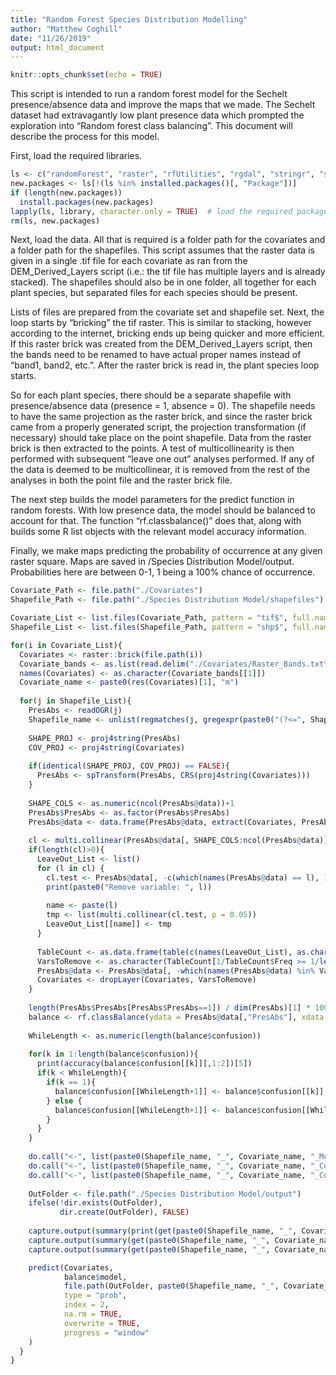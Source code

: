```yaml
---
title: "Random Forest Species Distribution Modelling"
author: "Matthew Coghill"
date: "11/26/2019"
output: html_document
---
```


```r
knitr::opts_chunk$set(echo = TRUE)
```

This script is intended to run a random forest model for the Sechelt presence/absence data and improve the maps that we made. The Sechelt dataset had extravagantly low plant presence data which prompted the exploration into "Random forest class balancing". This document will describe the process for this model.

First, load the required libraries.

```r
ls <- c("randomForest", "raster", "rfUtilities", "rgdal", "stringr", "sf")
new.packages <- ls[!(ls %in% installed.packages()[, "Package"])]
if (length(new.packages))
  install.packages(new.packages)
lapply(ls, library, character.only = TRUE)  # load the required packages
rm(ls, new.packages)
```

Next, load the data. All that is required is a folder path for the covariates and a folder path for the shapefiles. This script assumes that the raster data is given in a single .tif file for each covariate as ran from the DEM_Derived_Layers script (i.e.: the tif file has multiple layers and is already stacked). The shapefiles should also be in one folder, all together for each plant species, but separated files for each species should be present.

Lists of files are prepared from the covariate set and shapefile set. Next, the loop starts by "bricking" the tif raster. This is similar to stacking, however according to the internet, bricking ends up being quicker and more efficient. If this raster brick was created from the DEM_Derived_Layers script, then the bands need to be renamed to have actual proper names instead of "band1, band2, etc.". After the raster brick is read in, the plant species loop starts.

So for each plant species, there should be a separate shapefile with presence/absence data (presence = 1, absence = 0). The shapefile needs to have the same projection as the raster brick, and since the raster brick came from a properly generated script, the projection transformation (if necessary) should take place on the point shapefile. Data from the raster brick is then extracted to the points. A test of multicollinearity is then performed with subsequent "leave one out" analyses performed. If any of the data is deemed to be multicollinear, it is removed from the rest of the analyses in both the point file and the raster brick file.

The next step builds the model parameters for the predict function in random forests. With low presence data, the model should be balanced to account for that. The function "rf.classbalance()" does that, along with builds some R list objects with the relevant model accuracy information.

Finally, we make maps predicting the probability of occurrence at any given raster square. Maps are saved in <path to script file>/Species Distribution Model/output. Probabilities here are between 0-1, 1 being a 100% chance of occurrence. 

```r
Covariate_Path <- file.path("./Covariates")
Shapefile_Path <- file.path("./Species Distribution Model/shapefiles")

Covariate_List <- list.files(Covariate_Path, pattern = "tif$", full.names = TRUE)
Shapefile_List <- list.files(Shapefile_Path, pattern = "shp$", full.names = TRUE)

for(i in Covariate_List){
  Covariates <- raster::brick(file.path(i))
  Covariate_bands <- as.list(read.delim("./Covariates/Raster_Bands.txt", header = FALSE))
  names(Covariates) <- as.character(Covariate_bands[[1]])
  Covariate_name <- paste0(res(Covariates)[1], "m")
  
  for(j in Shapefile_List){
    PresAbs <- readOGR(j)
    Shapefile_name <- unlist(regmatches(j, gregexpr(paste0("(?<=", Shapefile_Path, "/).*?(?=.shp)"), j, perl = TRUE)))
    
    SHAPE_PROJ <- proj4string(PresAbs)
    COV_PROJ <- proj4string(Covariates)
    
    if(identical(SHAPE_PROJ, COV_PROJ) == FALSE){
      PresAbs <- spTransform(PresAbs, CRS(proj4string(Covariates)))
    }
    
    SHAPE_COLS <- as.numeric(ncol(PresAbs@data))+1
    PresAbs$PresAbs <- as.factor(PresAbs$PresAbs)
    PresAbs@data <- data.frame(PresAbs@data, extract(Covariates, PresAbs))
    
    cl <- multi.collinear(PresAbs@data[, SHAPE_COLS:ncol(PresAbs@data)], p = 0.05)
    if(length(cl)>0){
      LeaveOut_List <- list()
      for (l in cl) {
        cl.test <- PresAbs@data[, -c(which(names(PresAbs@data) == l), 1:SHAPE_COLS)]
        print(paste0("Remove variable: ", l))
        
        name <- paste(l)
        tmp <- list(multi.collinear(cl.test, p = 0.05))
        LeaveOut_List[[name]] <- tmp
      }
      
      TableCount <- as.data.frame(table(c(names(LeaveOut_List), as.character(unlist(LeaveOut_List)))))
      VarsToRemove <- as.character(TableCount[1/TableCount$Freq >= 1/length(cl), "Var1"])
      PresAbs@data <- PresAbs@data[, -which(names(PresAbs@data) %in% VarsToRemove)]
      Covariates <- dropLayer(Covariates, VarsToRemove)
    }
    
    length(PresAbs$PresAbs[PresAbs$PresAbs==1]) / dim(PresAbs)[1] * 100
    balance <- rf.classBalance(ydata = PresAbs@data[,"PresAbs"], xdata = PresAbs@data[, SHAPE_COLS:ncol(PresAbs@data)], cbf = 3)
    
    WhileLength <- as.numeric(length(balance$confusion))
    
    for(k in 1:length(balance$confusion)){
      print(accuracy(balance$confusion[[k]][,1:2])[5])
      if(k < WhileLength){
        if(k == 1){
          balance$confusion[[WhileLength+1]] <- balance$confusion[[k]] + balance$confusion[[k+1]]
        } else {
          balance$confusion[[WhileLength+1]] <- balance$confusion[[WhileLength+1]] + balance$confusion[[k+1]]
        }
      }
    }
    
    do.call("<-", list(paste0(Shapefile_name, "_", Covariate_name, "_Model"), balance))
    do.call("<-", list(paste0(Shapefile_name, "_", Covariate_name, "_ConfusionCumulative"), accuracy(round((balance$confusion[[WhileLength + 1]])/WhileLength)[,1:2])))
    do.call("<-", list(paste0(Shapefile_name, "_", Covariate_name, "_ConfusionMean"), accuracy(round((balance$confusion[[WhileLength + 1]])/WhileLength)[,1:2])))
    
    OutFolder <- file.path("./Species Distribution Model/output")
    ifelse(!dir.exists(OutFolder),
           dir.create(OutFolder), FALSE)
    
    capture.output(summary(print(get(paste0(Shapefile_name, "_", Covariate_name, "_Model")))), file = file.path(OutFolder, paste0(Shapefile_name, "_", Covariate_name, "_Model.txt")))
    capture.output(summary(get(paste0(Shapefile_name, "_", Covariate_name, "_ConfusionCumulative"))), file = file.path(OutFolder, paste0(Shapefile_name, "_", Covariate_name, "_ConfusionCumulative.txt")))
    capture.output(summary(get(paste0(Shapefile_name, "_", Covariate_name, "_ConfusionMean"))), file = file.path(OutFolder, paste0(Shapefile_name, "_", Covariate_name, "_ConfusionMean.txt")))

    predict(Covariates, 
            balance$model, 
            file.path(OutFolder, paste0(Shapefile_name, "_", Covariate_name, "_model_probs2.tif")), 
            type = "prob",
            index = 2,
            na.rm = TRUE,
            overwrite = TRUE,
            progress = "window"
    )
  }
}
```
